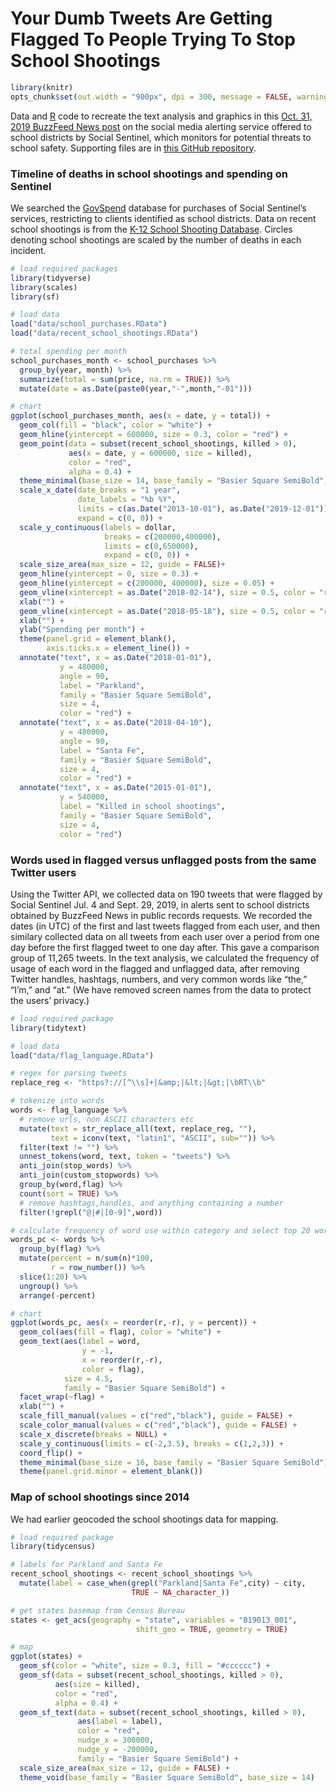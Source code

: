 
# Your Dumb Tweets Are Getting Flagged To People Trying To Stop School Shootings

```r
library(knitr)
opts_chunk$set(out.width = "900px", dpi = 300, message = FALSE, warning = FALSE)
```

Data and [R](https://www.r-project.org/) code to recreate the text analysis and graphics in this [Oct. 31, 2019 BuzzFeed News post](https://www.buzzfeednews.com/article/) on the social media alerting service offered to school districts by Social Sentinel, which monitors for potential threats to school safety. Supporting files are in [this GitHub repository](https://github.com/BuzzFeedNews/2019-10-social-sentinel).

### Timeline of deaths in school shootings and spending on Sentinel

We searched the [GovSpend](https://www.govspend.com/) database for purchases of Social Sentinel's services, restricting to clients identified as school districts. Data on recent school shootings is from the [K-12 School Shooting Database](https://www.chds.us/ssdb/). Circles denoting school shootings are scaled by the number of deaths in each incident.


```r
# load required packages
library(tidyverse)
library(scales)
library(sf)

# load data
load("data/school_purchases.RData")
load("data/recent_school_shootings.RData")

# total spending per month
school_purchases_month <- school_purchases %>%
  group_by(year, month) %>%
  summarize(total = sum(price, na.rm = TRUE)) %>%
  mutate(date = as.Date(paste0(year,"-",month,"-01")))

# chart
ggplot(school_purchases_month, aes(x = date, y = total)) +
  geom_col(fill = "black", color = "white") +
  geom_hline(yintercept = 600000, size = 0.3, color = "red") +
  geom_point(data = subset(recent_school_shootings, killed > 0), 
             aes(x = date, y = 600000, size = killed),
             color = "red",
             alpha = 0.4) +
  theme_minimal(base_size = 14, base_family = "Basier Square SemiBold") +
  scale_x_date(date_breaks = "1 year", 
               date_labels = "%b %Y", 
               limits = c(as.Date("2013-10-01"), as.Date("2019-12-01")),
               expand = c(0, 0)) +
  scale_y_continuous(labels = dollar, 
                     breaks = c(200000,400000), 
                     limits = c(0,650000), 
                     expand = c(0, 0)) +
  scale_size_area(max_size = 12, guide = FALSE)+
  geom_hline(yintercept = 0, size = 0.3) +
  geom_hline(yintercept = c(200000, 400000), size = 0.05) +
  geom_vline(xintercept = as.Date("2018-02-14"), size = 0.5, color = "red", linetype = "dotted") +
  xlab("") +
  geom_vline(xintercept = as.Date("2018-05-18"), size = 0.5, color = "red", linetype = "dotted") +
  xlab("") +
  ylab("Spending per month") +
  theme(panel.grid = element_blank(),
        axis.ticks.x = element_line()) +
  annotate("text", x = as.Date("2018-01-01"), 
           y = 480000, 
           angle = 90, 
           label = "Parkland",
           family = "Basier Square SemiBold",
           size = 4,
           color = "red") +
  annotate("text", x = as.Date("2018-04-10"), 
           y = 480000, 
           angle = 90, 
           label = "Santa Fe",
           family = "Basier Square SemiBold",
           size = 4,
           color = "red") +
  annotate("text", x = as.Date("2015-01-01"), 
           y = 540000, 
           label = "Killed in school shootings",
           family = "Basier Square SemiBold",
           size = 4,
           color = "red")
```

### Words used in flagged versus unflagged posts from the same Twitter users

Using the Twitter API, we collected data on 190 tweets that were flagged by Social Sentinel Jul. 4 and Sept. 29, 2019, in alerts sent to school districts obtained by BuzzFeed News in public records requests. We recorded the dates (in UTC) of the first and last tweets flagged from each user, and then similary collected data on all tweets from each user over a period from one day before the first flagged tweet to one day after. This gave a comparison group of 11,265 tweets. In the text analysis, we calculated the frequency of usage of each word in the flagged and unflagged data, after removing Twitter handles, hashtags, numbers, and very common words like “the,” “I’m,” and “at.” (We have removed screen names from the data to protect the users' privacy.)


```r
# load required package
library(tidytext)

# load data
load("data/flag_language.RData")

# regex for parsing tweets
replace_reg <- "https?://[^\\s]+|&amp;|&lt;|&gt;|\bRT\\b"

# tokenize into words
words <- flag_language %>%
  # remove urls, non ASCII characters etc
  mutate(text = str_replace_all(text, replace_reg, ""),
         text = iconv(text, "latin1", "ASCII", sub="")) %>%
  filter(text != "") %>%
  unnest_tokens(word, text, token = "tweets") %>%
  anti_join(stop_words) %>%
  anti_join(custom_stopwords) %>%
  group_by(word,flag) %>%
  count(sort = TRUE) %>%
  # remove hashtags,handles, and anything containing a number
  filter(!grepl("@|#|[0-9]",word))

# calculate frequency of word use within category and select top 20 words in each
words_pc <- words %>%
  group_by(flag) %>%
  mutate(percent = n/sum(n)*100,
         r = row_number()) %>%
  slice(1:20) %>%
  ungroup() %>%
  arrange(-percent)

# chart
ggplot(words_pc, aes(x = reorder(r,-r), y = percent)) +
  geom_col(aes(fill = flag), color = "white") +
  geom_text(aes(label = word, 
                y = -1, 
                x = reorder(r,-r),
                color = flag),
            size = 4.5,
            family = "Basier Square SemiBold") +
  facet_wrap(~flag) +
  xlab("") +
  scale_fill_manual(values = c("red","black"), guide = FALSE) +
  scale_color_manual(values = c("red","black"), guide = FALSE) +
  scale_x_discrete(breaks = NULL) +
  scale_y_continuous(limits = c(-2,3.5), breaks = c(1,2,3)) +
  coord_flip() +
  theme_minimal(base_size = 16, base_family = "Basier Square SemiBold") +
  theme(panel.grid.minor = element_blank()) 
```

### Map of school shootings since 2014

We had earlier geocoded the school shootings data for mapping.

```r
# load required package
library(tidycensus)

# labels for Parkland and Santa Fe
recent_school_shootings <- recent_school_shootings %>%
  mutate(label = case_when(grepl("Parkland|Santa Fe",city) ~ city,
                           TRUE ~ NA_character_))

# get states basemap from Census Bureau
states <- get_acs(geography = "state", variables = "B19013_001", 
                            shift_geo = TRUE, geometry = TRUE)

# map
ggplot(states) +
  geom_sf(color = "white", size = 0.3, fill = "#cccccc") +
  geom_sf(data = subset(recent_school_shootings, killed > 0),
          aes(size = killed),
          color = "red",
          alpha = 0.4) +
  geom_sf_text(data = subset(recent_school_shootings, killed > 0),
               aes(label = label),
               color = "red",
               nudge_x = 300000,
               nudge_y = -200000,
               family = "Basier Square SemiBold") +
  scale_size_area(max_size = 12, guide = FALSE) +
  theme_void(base_family = "Basier Square SemiBold", base_size = 14)

```
